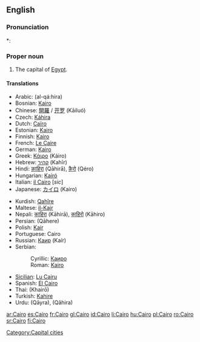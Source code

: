 ==English==
{{wikipedia}}

===Pronunciation===
*: {{rhymes|aɪrəʊ}}

===Proper noun===
{{en-proper noun}}

# The capital of [[Egypt]].

====Translations====
{{top}}
* Arabic: {{Arab|[[القاهرة]]}} (al-qá:hira) {{f}}
* Bosnian: [[Kairo#Bosnian|Kairo]] {{m}}
* Chinese: [[開羅]] / [[开罗]] (Kāiluó)
* Czech: [[Káhira]] {{f}}
* Dutch: [[Caïro]] {{n}}
* Estonian: [[Kairo]]
* Finnish: [[Kairo]]
* French: [[Le Caire]] {{m}}
* German: [[Kairo]]
* Greek: [[Κάιρο]] (Káiro) {{n}}
* Hebrew: [[קהיר]] (Kahīr)
* Hindi: [[क़ाहिरा]] (Qāhirā), [[क़ैरो]] (Qéro)
* Hungarian: [[Kairó]]
* Italian: [[il Cairo]] {{f}} [''sic'']
* Japanese: [[カイロ]] (Kairo)
{{mid}}
* Kurdish: [[Qahîre]]
* Maltese: [[il-Kajr]]
* Nepali: [[काहिरा]] (Kāhirā), [[काहिरो]] (Kāhiro)
* Persian: {{fa-Arab|[[قاهره]]}} (Qāhere)
* Polish: [[Kair]] {{m}}
* Portuguese: Cairo {{m}}
* Russian: [[Каир]] (Kaír) {{m}}
* Serbian:
*: Cyrillic: [[Каиро#Serbian|Каиро]] {{m}}
*: Roman: [[Kairo#Serbian|Kairo]] {{m}}
* [[Sicilian]]: [[Cairu|Lu Cairu]] {{m}}
* Spanish: [[El Cairo]] {{m}}
* Thai: {{Thai|[[ไคโร]]}} (Khairō)
* Turkish: [[Kahire]]
* Urdu: {{ur-Arab|[[قائرہ]]}} (Qāyra), {{ur-Arab|[[قاہرہ]]}} (Qāhira)
{{bottom}}

[[Category:Capital cities]]

[[ar:Cairo]]
[[es:Cairo]]
[[fr:Cairo]]
[[gl:Cairo]]
[[id:Cairo]]
[[li:Cairo]]
[[hu:Cairo]]
[[pl:Cairo]]
[[ro:Cairo]]
[[sr:Cairo]]
[[fi:Cairo]]